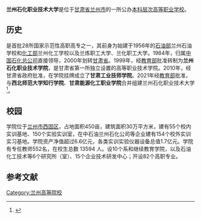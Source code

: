 {{Infobox university 
| name = 兰州石化职业技术大学
| EnglishName = Lanzhou Petrochemical University of Vocational Technology
| image_name = 
| image_size = 
| caption = 
| Motto = 
| former_names =兰州石化职业技术学院<br/>西北师范大学知行学院<br/>甘肃能源化工职业学院</br>
| Established = 
| Type = 公办
| president = 
| Secretary = 
| Location = [[中华人民共和国|中国]][[甘肃省|甘肃省]][[兰州市|兰州市]][[西固区|西固区]]山丹街1号 
|Campus = 
| Area = 
| Department = 
| Faculty =
| Professor =
| Associate Professor =
| Assistant Professor = 
| Student = 
| Undergraduate =
| Postgraduate = 
| colors = 
| nickname  = 
|anniversary =
| doctoral=
| Website = {{url|http://www.lzpcc.com.cn/}}
|}}
'''兰州石化职业技术大学'''是位于[[甘肃省|甘肃省]][[兰州市|兰州市]]的一所公办[[职业技术大学|本科层次高等职业学校]]。

== 历史 ==
是首批28所国家示范性高职高专之一，其前身为始建于1956年的[[石油部|石油部]]兰州石油学校和[[化工部|化工部]]兰州化工学校以及兰炼职工大学、兰化职工大学。1984年，归属[[中国石化总公司|中国石化总公司]]直接领导，2000年划转[[甘肃省|甘肃省]]。1999年，经[[中华人民共和国教育部|教育部]]批准转制为'''兰州石化职业技术学院'''，是甘肃省第一所独立设置的高等职业技术学院。2010年，经甘肃省政府批准，在学院挂牌成立了'''甘肃工业技师学院'''。2021年经[[中华人民共和国教育部|教育部]]批准，与'''西北师范大学知行学院'''、'''甘肃能源化工职业学院'''合并组建兰州石化职业技术大学<ref>{{Cite web |author=苏家英 |date=2021-09-11 |title=兰州石化职业技术大学在兰州新区校区揭牌成立 |url=http://www.gs.xinhuanet.com/news/2021-09/11/c_1127850897.htm |website= |publisher=[[甘肃日报|甘肃日报]] |access-date=2022-07-01 |via=新华网}}</ref>。

== 校园 ==
学院位于[[兰州市|兰州市]][[西固区|西固区]]，占地面积450亩，建筑面积30万平方米，建有55个校内实训基地、150个实验实训室，在中石油兰州石化公司等企业建有154个校外实训实习基地。学院资产净值超过6.6亿元，各类实训实验仪器设备总值1.7亿元。学院有专任教师552名，在校生总数 13594 人。设10个系和继续教育学院，以及石油化工技术等6个研究所（室）、15个企业技术研发中心；开设82个高职专业。

== 参考文献 ==
{{Reflist}}{{甘肃高等院校}}
{{本科层次高等职业学校}}
{{独立学院}}
[[Category:兰州高等院校|Category:兰州高等院校]]